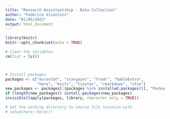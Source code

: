```yaml
---
title: "Research Assistantship - Data Collection"
author: "Federico Vicentini"
date: "01/05/2023"
output: html_document
---
```



```r
library(knitr)
knitr::opts_chunk$set(echo = TRUE)
```

```r

# Clear the variables
rm(list = ls())



# Install packages
packages <- c("eurostat", "stargazer", "fredr", "kableExtra",
              "here", "knitr", "tinytex", "rmarkdown", "xfun")
new_packages <- packages[!(packages %in% installed.packages()[, "Package"])]
if (length(new_packages)) install.packages(new_packages)
invisible(lapply(packages, library, character.only = TRUE))

# Set the working directory to source file location with
# setwd(here::here())
```


